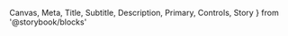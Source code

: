   Canvas,
  Meta,
  Title,
  Subtitle,
  Description,
  Primary,
  Controls,
  Story
} from '@storybook/blocks'




<Meta of={ButtonStories} />

<Title />

- [Overview](#overview)
- [Props](#props)
- [Configuration Options](#configuration-options)
- [Use cases and examples](#use-cases-and-examples)
- [Do's and dont's](#dos-and-donts)
- [Related Components](#related-components)

## Overview

<Subtitle />
<Description />
<Primary />

## Props

<Controls />

## Configuration Options

### Variants

<Canvas>
  <Story of={ButtonStories.Variants} />
</Canvas>

### Sizes

Fixed height: 32px, 48px, 64px

<Canvas>
  <Story of={ButtonStories.Sizes} />
</Canvas>

### States

Hover: transform scale: 1.04x, ease-out curve, 120ms
Pressed: transform scale: 0.98x, ease-out curve, 120ms

<Canvas>
  <Story of={ButtonStories.States} />
</Canvas>

### Disabled

<Canvas>
  <Story of={ButtonStories.Disabled} />
</Canvas>

### Icons

<Canvas>
  <Story of={ButtonStories.Icons} />
</Canvas>

### Loading state

<Canvas>
  <Story of={ButtonStories.LoadingState} />
</Canvas>

### Color Prop Applied

Generate the colors for primary button states using colored overlays rather than distinct hex values for each state.

<Canvas>
  <Story of={ButtonStories.ColorPropApplied} />
</Canvas>

### Link

A link that looks like a button. Useful for buttons that trigger navigation

<Canvas>
  <Story of={ButtonStories.Link} />
</Canvas>

## Use cases and examples

- Always use primary button as the main action on screen.
- Avoid vague or generic labels that requires the user read before taking action.
- Use active verbs or phrases that clearly indicate action.

## Do's and don'ts

<ComponentRules
  rules={[
    {
      positive: {
        description: 'Use 1 or 2 words, no longer than 4 words',
        size: 'small',
        component: <Button>Sign Up!</Button>,
      },
      negative: {
        description: 'Don’t use more than 20 characters including spaces.',
        size: 'small',
        component: <Button>Get started and sign up for Audius</Button>,
      }
    },
    {
      positive: {
        description: 'Use title-case',
        size: 'small',
        component: <Button>Get Started</Button>,
      },
      negative: {
        description: 'Don’t use all cap in small or medium buttons (exception: “PLAY”)',
        size: 'small',
        component: (
          <Flex gap='l' alignItems='center'>
            <Button size={ButtonSize.SMALL} style={{textTransform: 'uppercase'}}>Get Started</Button>
            <Button size={ButtonSize.DEFAULT} style={{textTransform: 'uppercase'}}>Get Started</Button>
          </Flex>
        ),
      }
    },
    {
      positive: {
        description: 'You may use primary and secondary side-by-side.',
        size: 'small',
        component: (
          <Flex gap='l'>
            <Button variant={ButtonType.SECONDARY}>Go Back</Button>
            <Button>Continue</Button>
          </Flex>
        ),
      },
      negative: {
        description: 'Don’t use tertiary as the 3rd level of button hierarchy. Use plain instead',
        size: 'small',
        component: (
          <Flex gap='l'>
            <Button variant={ButtonType.TERTIARY}>Go Back</Button>
            <Button>Continue</Button>
          </Flex>
        ),
      }
    },
    {
      positive: {
        description: 'Use teriary button exclusively on photos or colored backgrounds.',
        size: 'small',
        component: <Button>Get Started</Button>,
      },
      negative: {
        description: 'Never place primary buttons actaions side-by-side ',
        size: 'small',
        component: <Button>Get Started</Button>,
      }
    },
    {
      positive: {
        description: 'Use teriary button exclusively on photos or colored backgrounds. ',
        component: (
          <Flex 
            w='100%' 
            justifyContent='center' 
            p='2xl' 
            style={{
              background: `url(${buttonBackground})`,
              backgroundSize: 'cover',
              backgroundPosition: 'center'
            }}>
            <Button variant={ButtonType.TERTIARY} iconLeft={IconCamera}>
              Change Cover Photo
            </Button>
          </Flex>
        ),
        css: {padding: 0}
      },
      negative: {
        description: 'Never place primary buttons actions side-by-side ',
        component: (
          <Flex gap='l'>
            <Button>Go Back</Button>
            <Button>Continue</Button>
          </Flex>
        )
      }
    },

]}
/>

## Related components

<RelatedComponents componentNames={['PlainButton', 'SocialButton']} />
